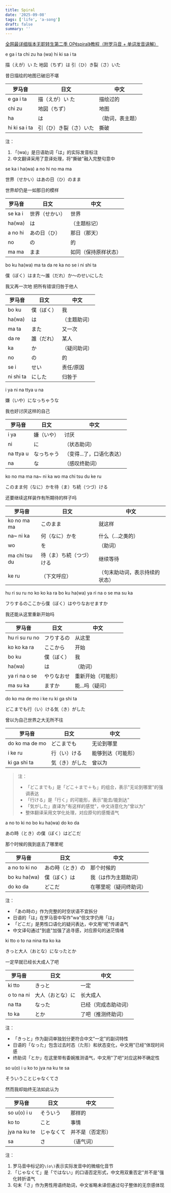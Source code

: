 ```yaml
---
title: Spiral
date: '2025-09-08'
tags: ['life', 'a-song']
draft: false
summary: ''
---
```


[全网最详细版本无职转生第二季 OP《spiral》教程（附罗马音 + 单词发音讲解）](https://www.bilibili.com/video/BV1Mw411i7dd?spm_id_from=333.788.videopod.episodes&p=3)

e ga i ta chi zu ha \(wa\) hi ki sa i ta

描（えが）い た 地図（ちず）は 引（ひ）き裂（さ）いた

昔日描绘的地图已破旧不堪

| 罗马音        | 日文                   | 中文             |
| ------------- | ---------------------- | ---------------- |
| e ga i ta     | 描（えが）い た        | 描绘过的         |
| chi zu        | 地図（ちず）           | 地图             |
| ha            | は                     | （助词，表主题） |
| hi ki sa i ta | 引（ひ）き裂（さ）いた | 撕破             |

注：

1. 「(wa)」是日语助词「は」的实际发音标注
2. 中文翻译采用了意译处理，将"撕破"融入完整句意中

se ka i ha\(wa\) a no hi no ma ma

世界（せかい）はあの日（ひ）のまま

世界却仍是一如那日的模样

| 罗马音  | 日文           | 中文                 |
| ------- | -------------- | -------------------- |
| se ka i | 世界（せかい） | 世界                 |
| ha(wa)  | は             | （主题标记）         |
| a no hi | あの日（ひ）   | 那日（那天）         |
| no      | の             | 的                   |
| ma ma   | まま           | 如同（保持原样状态） |

bo ku ha\(wa\) ma ta da re ka no se i ni shi ta

僕（ぼく）はまた〜誰（だれ）か〜のせいにした

我又再一次地 把所有错误归咎于他人

| 罗马音    | 日文       | 中文         |
| --------- | ---------- | ------------ |
| bo ku     | 僕（ぼく） | 我           |
| ha(wa)    | は         | （主题助词） |
| ma ta     | また       | 又一次       |
| da re     | 誰（だれ） | 某人         |
| ka        | か         | （疑问助词） |
| no        | の         | 的           |
| se i      | せい       | 责任/原因    |
| ni shi ta | にした     | 归咎于       |

i ya ni na ttya u na

嫌（いや）になっちゃうな

我也好讨厌这样的自己

| 罗马音    | 日文       | 中文                      |
| --------- | ---------- | ------------------------- |
| i ya      | 嫌（いや） | 讨厌                      |
| ni        | に         | （状态助词）              |
| na ttya u | なっちゃう | （变得...了，口语化表达） |
| na        | な         | （感叹终助词）            |

ko no ma ma na~ ni ka wo ma chi tsu du ke ru

このまま何（なに）かを待（ま）ち続（つづ）ける

还要继续这样装作有所期待的样子吗

| 罗马音        | 日文                     | 中文                           |
| ------------- | ------------------------ | ------------------------------ |
| ko no ma ma   | このまま                 | 就这样                         |
| na~ ni ka     | 何（なに）かを           | 什么（...之类的）              |
| wo            | を                       | （助词）                       |
| ma chi tsu du | 待（ま）ち続（つづ）ける | 继续等待                       |
| ke ru         | （下文呼应）             | （句末助动词，表示持续的状态） |

hu ri su ru no ko ko ka ra bo ku ha\(wa\) ya ri na o se ma su ka

フりするのここから僕（ぼく）はやりなおせますか

我还能从这里重新开始吗

| 罗马音         | 日文       | 中文               |
| -------------- | ---------- | ------------------ |
| hu ri su ru no | フりするの | 从这里             |
| ko ko ka ra    | ここから   | 开始               |
| bo ku          | 僕（ぼく） | 我                 |
| ha(wa)         | は         | （助词）           |
| ya ri na o se  | やりなおせ | 重新开始（可能形） |
| ma su ka       | ますか     | 能...吗（疑问）    |

do ko ma de mo i ke ru ki ga shi ta

どこまでも行（い）ける気（き）がした

曾以为自己世界之大无所不往

| 罗马音         | 日文           | 中文               |
| -------------- | -------------- | ------------------ |
| do ko ma de mo | どこまでも     | 无论到哪里         |
| i ke ru        | 行（い）ける   | 能够到达（可能形） |
| ki ga shi ta   | 気（き）がした | 曾以为             |

> 注：
>
> - 「どこまでも」是「どこ＋まで＋も」的组合，表示"无论到哪里"的强调表达
> - 「行ける」是「行く」的可能形，表示"能去/能到达"
> - 「気がした」直译为"有这样的感觉"，中文诗意化为"曾以为"
> - 整体翻译采用文学化处理，对应原句的感慨语气

a no to ki no bo ku ha\(wa\) do ko da

あの時（とき）の僕（ぼく）はどこだ

那个时候的我到底去了哪里呢

| 罗马音        | 日文             | 中文                   |
| ------------- | ---------------- | ---------------------- |
| a no to ki no | あの時（とき）の | 那个时候的             |
| bo ku ha(wa)  | 僕（ぼく）は     | 我（は作为主题助词）   |
| do ko da      | どこだ           | 在哪里呢（疑问终助词） |

注：

- 「あの時の」作为完整的时空状语不宜拆分
- 日语的「は」在罗马音中写作"wa"但文字仍用「は」
- 「どこだ」是男性口语化的疑问表达，中文用"呢"传递语气
- 中文译句通过"到底"加强了追寻感，对应原句的迷茫情绪

ki tto o to na nina tta ko ka

きっと大人（おとな）になったとか

一定早就已经长大成人了吧

| 罗马音     | 日文             | 中文                 |
| ---------- | ---------------- | -------------------- |
| ki tto     | きっと           | 一定                 |
| o to na ni | 大人（おとな）に | 长大成人             |
| na tta     | なった           | 已经（完成态助动词） |
| to ka      | とか             | 了吧（推测终助词）   |

注：

- 「きっと」作为副词单独划分更符合中文"一定"的副词特性
- 日语的「なった」包含过去时态（た形）和状态变化，中文用"已经"体现时间感
- 终助词「とか」在这里带有委婉推测语气，中文用"了吧"对应这种不确定性

so u\(o\) i u ko to jya na ku te sa

そういうことじゃなくてさ

然而我却始终无法如此认为

| 罗马音        | 日文       | 中文             |
| ------------- | ---------- | ---------------- |
| so u\(o\) i u | そういう   | 那样的           |
| ko to         | こと       | 事情             |
| jya na ku te  | じゃなくて | 并不是（否定形） |
| sa            | さ         | （语气词）       |

注：

1. 罗马音中标记的`\(o\)`表示实际发音中的微缩化音节
2. 「じゃなくて」是「ではない」的口语否定形式，中文用双重否定"并不是"强化转折语气
3. 句末「さ」作为男性用语终助词，中文省略未译但通过句子整体的无奈感体现
